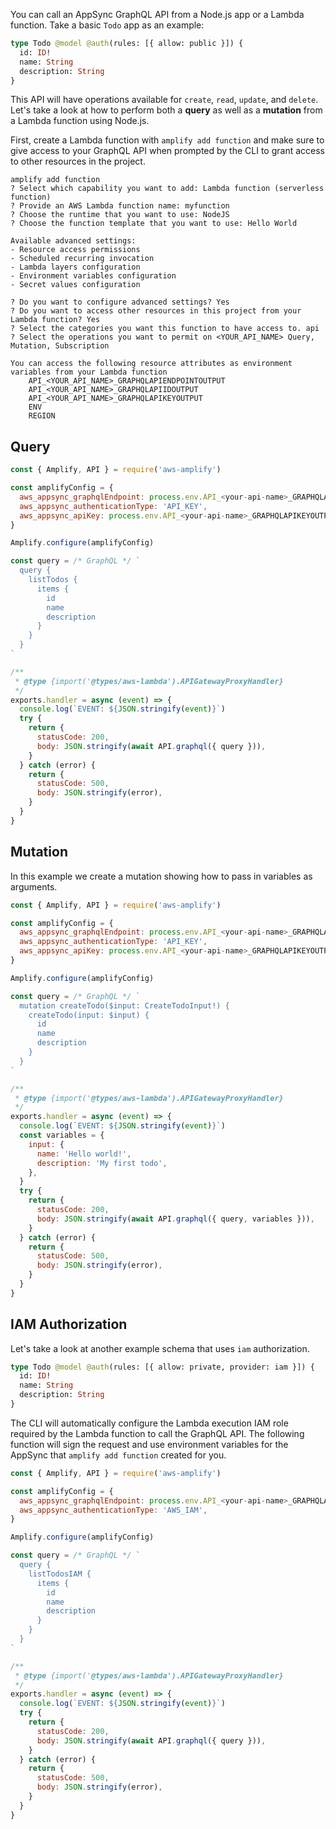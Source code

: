You can call an AppSync GraphQL API from a Node.js app or a Lambda function. Take a basic `Todo` app as an example:

```graphql
type Todo @model @auth(rules: [{ allow: public }]) {
  id: ID!
  name: String
  description: String
}
```

This API will have operations available for `create`, `read`, `update`, and `delete`. Let's take a look at how to perform both a **query** as well as a **mutation** from a Lambda function using Node.js.

First, create a Lambda function with `amplify add function` and make sure to give access to your GraphQL API when prompted by the CLI to grant access to other resources in the project.

```console
amplify add function
? Select which capability you want to add: Lambda function (serverless function)
? Provide an AWS Lambda function name: myfunction
? Choose the runtime that you want to use: NodeJS
? Choose the function template that you want to use: Hello World

Available advanced settings:
- Resource access permissions
- Scheduled recurring invocation
- Lambda layers configuration
- Environment variables configuration
- Secret values configuration

? Do you want to configure advanced settings? Yes
? Do you want to access other resources in this project from your Lambda function? Yes
? Select the categories you want this function to have access to. api
? Select the operations you want to permit on <YOUR_API_NAME> Query, Mutation, Subscription

You can access the following resource attributes as environment variables from your Lambda function
	API_<YOUR_API_NAME>_GRAPHQLAPIENDPOINTOUTPUT
	API_<YOUR_API_NAME>_GRAPHQLAPIIDOUTPUT
	API_<YOUR_API_NAME>_GRAPHQLAPIKEYOUTPUT
	ENV
	REGION
```

## Query

<!-- due to placeholder text -->
<!-- prettier-ignore -->
```js
const { Amplify, API } = require('aws-amplify')

const amplifyConfig = {
  aws_appsync_graphqlEndpoint: process.env.API_<your-api-name>_GRAPHQLAPIENDPOINTOUTPUT,
  aws_appsync_authenticationType: 'API_KEY',
  aws_appsync_apiKey: process.env.API_<your-api-name>_GRAPHQLAPIKEYOUTPUT,
}

Amplify.configure(amplifyConfig)

const query = /* GraphQL */ `
  query {
    listTodos {
      items {
        id
        name
        description
      }
    }
  }
`

/**
 * @type {import('@types/aws-lambda').APIGatewayProxyHandler}
 */
exports.handler = async (event) => {
  console.log(`EVENT: ${JSON.stringify(event)}`)
  try {
    return {
      statusCode: 200,
      body: JSON.stringify(await API.graphql({ query })),
    }
  } catch (error) {
    return {
      statusCode: 500,
      body: JSON.stringify(error),
    }
  }
}
```

## Mutation

In this example we create a mutation showing how to pass in variables as arguments.

<!-- due to placeholder text -->
<!-- prettier-ignore -->
```js
const { Amplify, API } = require('aws-amplify')

const amplifyConfig = {
  aws_appsync_graphqlEndpoint: process.env.API_<your-api-name>_GRAPHQLAPIENDPOINTOUTPUT,
  aws_appsync_authenticationType: 'API_KEY',
  aws_appsync_apiKey: process.env.API_<your-api-name>_GRAPHQLAPIKEYOUTPUT,
}

Amplify.configure(amplifyConfig)

const query = /* GraphQL */ `
  mutation createTodo($input: CreateTodoInput!) {
    createTodo(input: $input) {
      id
      name
      description
    }
  }
`

/**
 * @type {import('@types/aws-lambda').APIGatewayProxyHandler}
 */
exports.handler = async (event) => {
  console.log(`EVENT: ${JSON.stringify(event)}`)
  const variables = {
    input: {
      name: 'Hello world!',
      description: 'My first todo',
    },
  }
  try {
    return {
      statusCode: 200,
      body: JSON.stringify(await API.graphql({ query, variables })),
    }
  } catch (error) {
    return {
      statusCode: 500,
      body: JSON.stringify(error),
    }
  }
}
```

## IAM Authorization

Let's take a look at another example schema that uses `iam` authorization.

```graphql
type Todo @model @auth(rules: [{ allow: private, provider: iam }]) {
  id: ID!
  name: String
  description: String
}
```

The CLI will automatically configure the Lambda execution IAM role required by the Lambda function to call the GraphQL API. The following function will sign the request and use environment variables for the AppSync that `amplify add function` created for you.

<!-- due to placeholder text -->
<!-- prettier-ignore -->
```js
const { Amplify, API } = require('aws-amplify')

const amplifyConfig = {
  aws_appsync_graphqlEndpoint: process.env.API_<your-api-name>_GRAPHQLAPIENDPOINTOUTPUT,
  aws_appsync_authenticationType: 'AWS_IAM',
}

Amplify.configure(amplifyConfig)

const query = /* GraphQL */ `
  query {
    listTodosIAM {
      items {
        id
        name
        description
      }
    }
  }
`

/**
 * @type {import('@types/aws-lambda').APIGatewayProxyHandler}
 */
exports.handler = async (event) => {
  console.log(`EVENT: ${JSON.stringify(event)}`)
  try {
    return {
      statusCode: 200,
      body: JSON.stringify(await API.graphql({ query })),
    }
  } catch (error) {
    return {
      statusCode: 500,
      body: JSON.stringify(error),
    }
  }
}
```
